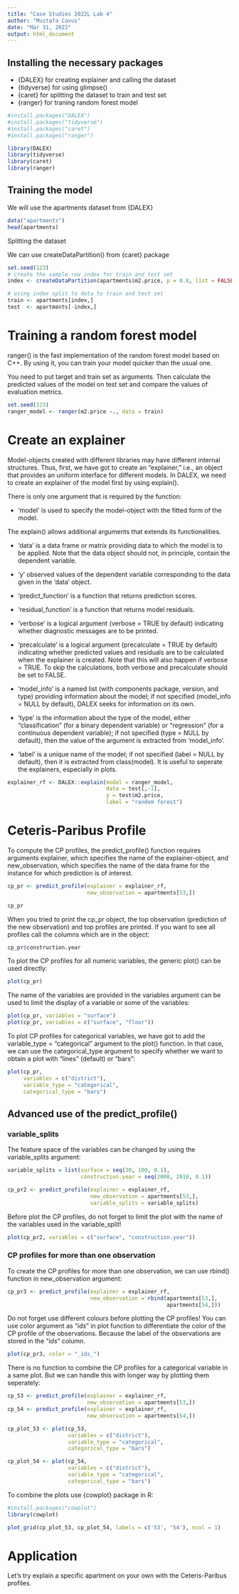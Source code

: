 ```yaml
---
title: "Case Studies 2022L Lab 4"
author: "Mustafa Cavus"
date: "Mar 31, 2022"
output: html_document
---
```


## Installing the necessary packages

* {DALEX} for creating explainer and calling the dataset
* {tidyverse} for using glimpse()
* {caret} for splitting the dataset to train and test set
* {ranger} for traning random forest model

```r
#install.packages("DALEX")
#install.packages("tidyverse")
#install.packages("caret")
#install.packages("ranger")

library(DALEX)
library(tidyverse)
library(caret)
library(ranger)
```

## Training the model

We will use the apartments dataset from {DALEX}

```r
data("apartments")
head(apartments)
```

Splitting the dataset

We can use createDataPartition() from {caret} package

```r
set.seed(123)
# create the sample row index for train and test set
index <- createDataPartition(apartments$m2.price, p = 0.8, list = FALSE)

# using index split to data to train and test set
train <- apartments[index,]
test  <- apartments[-index,]
```


# Training a random forest model

ranger() is the fast implementation of the random forest model based on C++. By using it, you can train your model quicker than the usual one.

You need to put target and train set as arguments. Then calculate the predicted values of the model on test set and compare the values of evaluation metrics.

```r
set.seed(123)
ranger_model <- ranger(m2.price ~., data = train)
```


# Create an explainer

Model-objects created with different libraries may have different internal structures. Thus, first, we have got to create an “explainer,” i.e., an object that provides an uniform interface for different models. In DALEX, we need to create an explainer of the model first by using explain(). 

There is only one argument that is required by the function:

* 'model' is used to specify the model-object with the fitted form of the model.


The explain() allows additional arguments that extends its functionalities.

* 'data' is a data frame or matrix providing data to which the model is to be applied. Note that the data object should not, in principle, contain the dependent variable.

* 'y' observed values of the dependent variable corresponding to the data given in the 'data' object.

* 'predict_function' is a function that returns prediction scores.

* 'residual_function' is a function that returns model residuals.

* 'verbose' is a logical argument (verbose = TRUE by default) indicating whether diagnostic messages are to be printed.

* 'precalculate' is a logical argument (precalculate = TRUE by default) indicating whether predicted values and residuals are to be calculated when the explainer is created. Note that this will also happen if verbose = TRUE. To skip the calculations, both verbose and precalculate should be set to FALSE.

* 'model_info' is a named list (with components package, version, and type) providing information about the model; if not specified (model_info = NULL by default), DALEX seeks for information on its own.

* 'type' is the information about the type of the model, either "classification" (for a binary dependent variable) or "regression" (for a continuous dependent variable); if not specified (type = NULL by default), then the value of the argument is extracted from 'model_info'.

* 'label' is a unique name of the model; if not specified (label = NULL by default), then it is extracted from class(model). It is useful to seperate the explainers, especially in plots.


```r
explainer_rf <- DALEX::explain(model = ranger_model, 
                               data = test[,-1],  
                               y = test$m2.price,
                               label = "random forest")
```


# Ceteris-Paribus Profile

To compute the CP profiles, the predict_profile() function requires arguments explainer, which specifies the name of the explainer-object, and new_observation, which specifies the name of the data frame for the instance for which prediction is of interest.

```r
cp_pr <- predict_profile(explainer = explainer_rf,
                         new_observation = apartments[53,])

cp_pr
```


When you tried to print the cp_pr object, the top observation (prediction of the new observation) and top profiles are printed. If you want to see all profiles call the columns which are in the object:

```r
cp_pr$construction.year
```


To plot the CP profiles for all numeric variables, the generic plot() can be used directly:

```r
plot(cp_pr)
```

The name of the variables are provided in the variables argument can be used to limit the display of a variable or some of the variables:

```r
plot(cp_pr, variables = "surface")
plot(cp_pr, variables = c("surface", "floor"))
```


To plot CP profiles for categorical variables, we have got to add the variable_type = "categorical" argument to the plot() function. In that case, we can use the categorical_type argument to specify whether we want to obtain a plot with "lines" (default) or "bars":

```r
plot(cp_pr, 
     variables = c("district"), 
     variable_type = "categorical", 
     categorical_type = "bars") 
```

## Advanced use of the predict_profile() 

### variable_splits

The feature space of the variables can be changed by using the variable_splits argument:

```r
variable_splits = list(surface = seq(30, 100, 0.1), 
                       construction.year = seq(2000, 2010, 0.1))

cp_pr2 <- predict_profile(explainer = explainer_rf, 
                          new_observation = apartments[53,],
                          variable_splits = variable_splits)
```


Before plot the CP profiles, do not forget to limit the plot with the name of the variables used in the variable_split! 

```r
plot(cp_pr2, variables = c("surface", "construction.year"))
```


### CP profiles for more than one observation

To create the CP profiles for more than one observation, we can use rbind() function in new_observation argument:

```r
cp_pr3 <- predict_profile(explainer = explainer_rf,
                          new_observation = rbind(apartments[53,],
                                                  apartments[54,]))
```


Do not forget use different colours before plotting the CP profiles! You can use color argument as "_ids_" in plot function to differentiate the color of the CP profile of the observations. Because the label of the observations are stored in the "_ids_" column.

```r
plot(cp_pr3, color = "_ids_")
```


There is no function to combine the CP profiles for a categorical variable in a same plot. But we can handle this with longer way by plotting them seperately:

```r
cp_53 <- predict_profile(explainer = explainer_rf,
                         new_observation = apartments[53,])
cp_54 <- predict_profile(explainer = explainer_rf,
                         new_observation = apartments[54,])

cp_plot_53 <- plot(cp_53, 
                   variables = c("district"), 
                   variable_type = "categorical", 
                   categorical_type = "bars")

cp_plot_54 <- plot(cp_54,
                   variables = c("district"), 
                   variable_type = "categorical", 
                   categorical_type = "bars")
```


To combine the plots use {cowplot} package in R:

```r
#install.packages("cowplot")
library(cowplot)

plot_grid(cp_plot_53, cp_plot_54, labels = c('53', '54'), ncol = 1)
```


# Application

Let's try explain a specific apartment on your own with the Ceteris-Paribus profiles.


